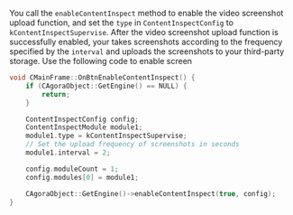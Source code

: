 <PlatformWrapper platform="windows">

You call the `enableContentInspect` method to enable the video screenshot upload function, and set the `type` in `ContentInspectConfig` to `kContentInspectSupervise`. After the video screenshot upload function is successfully enabled, your <Vpl k="CLIENT"/> takes screenshots according to the frequency specified by the `interval` and uploads the screenshots to your third-party storage. Use the following code to enable screen

```cpp
void CMainFrame::OnBtnEnableContentInspect() {
    if (CAgoraObject::GetEngine() == NULL) {
        return;
    }

    ContentInspectConfig config;
    ContentInspectModule module1;
    module1.type = kContentInspectSupervise;
    // Set the upload frequency of screenshots in seconds
    module1.interval = 2;

    config.moduleCount = 1;
    config.modules[0] = module1;

    CAgoraObject::GetEngine()->enableContentInspect(true, config);
}
```

</PlatformWrapper>